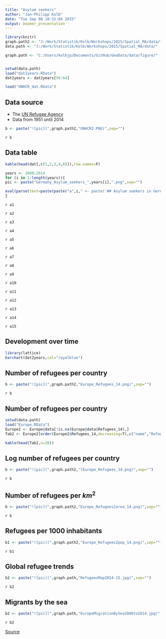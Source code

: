 ```yaml
---
title: "Asylum seekers"
author: "Jan-Philipp Kolb"
date: "Tue Sep 08 10:32:04 2015"
output: beamer_presentation
---
```


```r

library(knitr)
graph.path2 <- "J:/Work/Statistik/Kolb/Workshops/2015/Spatial_MA/data/figure/"
data.path <- "J:/Work/Statistik/Kolb/Workshops/2015/Spatial_MA/data/"

graph.path <- "C:/Users/kolbjp/Documents/GitHub/GeoData/data/figure/"


setwd(data.path)
load("dat2years.RData")
dat2years <- dat2years[50:64]

load("UNHCR_dat.RData")
```

## Data source

- The [UN Refugee Agency](http://popstats.unhcr.org/en/persons_of_concern)
- Data from 1951 until 2014

```r
b <- paste("![pic](",graph.path2,"UNHCR2.PNG)",sep="")
```

`r b `

## Data table

```r
kable(head(dat[,c(1,2,3,4,6)]),row.names=F)
```


```r
years <- 2000:2014
for (i in 1:length(years)){
pic <- paste("Germany_Asylum_seekers_",years[i],".png",sep="")

eval(parse(text=paste(paste("a",i," <- paste('## Asylum seekers in Germany ",years[i]," <br> ![pic](',graph.path2,pic,') <br> Total number: ",dat2years[i],"',sep='')",sep=""))))
}
```

`r a1 `

`r a2 `

`r a3 `

`r a4 `

`r a5 `

`r a6 `

`r a7 `

`r a8 `

`r a9 `

`r a10 `

`r a11 `

`r a12 `

`r a13 `

`r a14 `

`r a15 `

## Development over time

```r
library(lattice)
barchart(dat2years,col="royalblue")
```


## Number of refugees per country

```r
b <- paste("![pic](",graph.path2,"Europe_Refugees_14.png)",sep="")
```

`r b `

## Number of refugees per country

```r
setwd(data.path)
load("Europe.RData")
Europe2 <- Europe@data[!is.na(Europe@data$Refugees_14),]
Tab2 <- Europe2[order(Europe2$Refugees_14,decreasing=T),c("name","Refugees_14"),]

kable(head(Tab2,n=20))
```


## Log number of refugees per country

```r
b <- paste("![pic](",graph.path2,"lEurope_Refugees_14.png)",sep="")
```

`r b `

## Number of refugees per $km^2$

```r
b <- paste("![pic](",graph.path2,"Europe_Refugees2area_14.png)",sep="")
```

`r b `

## Refugees per 1000 inhabitants

```r
b1 <- paste("![pic](",graph.path2,"Europe_Refugees2pop_14.png)",sep="")
```

`r b1 `

## Global refugee trends

```r
b2 <- paste("![pic](",graph.path,"RefugeesMap2014-15.jpg)",sep="")
```

`r b2 `

## Migrants by the sea

```r
b2 <- paste("![pic](",graph.path,"EuropeMigrationBySea2006to2014.jpg)",sep="")
```

`r b2 `


[Source](http://www.viewsoftheworld.net/?p=4298)

